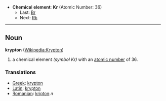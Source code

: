 *'''Chemical element''': '''Kr''' (Atomic Number: 36)
**Last: [[Bromine|Br]]
**Next: [[Rubidium|Rb]]
----
== Noun ==
'''krypton''' ([[en:Krypton|Wikipedia:Krypton]])

# a chemical element ''(symbol Kr)'' with an [[atomic number]] of 36.

===Translations===
*[[Greek]]: [[krypton]]
*[[Latin]]: [[krypton]]
*[[Romanian]]: [[kripton]] ''n''